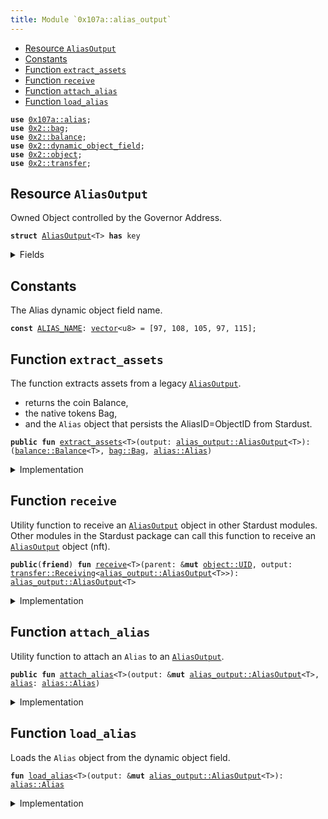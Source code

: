 ```yaml
---
title: Module `0x107a::alias_output`
---
```




-  [Resource `AliasOutput`](#0x107a_alias_output_AliasOutput)
-  [Constants](#@Constants_0)
-  [Function `extract_assets`](#0x107a_alias_output_extract_assets)
-  [Function `receive`](#0x107a_alias_output_receive)
-  [Function `attach_alias`](#0x107a_alias_output_attach_alias)
-  [Function `load_alias`](#0x107a_alias_output_load_alias)


<pre><code><b>use</b> <a href="alias.md#0x107a_alias">0x107a::alias</a>;
<b>use</b> <a href="../iota-framework/bag.md#0x2_bag">0x2::bag</a>;
<b>use</b> <a href="../iota-framework/balance.md#0x2_balance">0x2::balance</a>;
<b>use</b> <a href="../iota-framework/dynamic_object_field.md#0x2_dynamic_object_field">0x2::dynamic_object_field</a>;
<b>use</b> <a href="../iota-framework/object.md#0x2_object">0x2::object</a>;
<b>use</b> <a href="../iota-framework/transfer.md#0x2_transfer">0x2::transfer</a>;
</code></pre>



<Link id="0x107a_alias_output_AliasOutput"></Link>

## Resource `AliasOutput`

Owned Object controlled by the Governor Address.


<pre><code><b>struct</b> <a href="alias_output.md#0x107a_alias_output_AliasOutput">AliasOutput</a>&lt;T&gt; <b>has</b> key
</code></pre>



<details>
<summary>Fields</summary>


<dl>
<dt>
<code>id: <a href="../iota-framework/object.md#0x2_object_UID">object::UID</a></code>
</dt>
<dd>
 This is a "random" UID, not the AliasID from Stardust.
</dd>
<dt>
<code><a href="../iota-framework/balance.md#0x2_balance">balance</a>: <a href="../iota-framework/balance.md#0x2_balance_Balance">balance::Balance</a>&lt;T&gt;</code>
</dt>
<dd>
 The amount of coins held by the output.
</dd>
<dt>
<code>native_tokens: <a href="../iota-framework/bag.md#0x2_bag_Bag">bag::Bag</a></code>
</dt>
<dd>
 The <code>Bag</code> holds native tokens, key-ed by the stringified type of the asset.
 Example: key: "0xabcded::soon::SOON", value: Balance<0xabcded::soon::SOON>.
</dd>
</dl>


</details>

<Link id="@Constants_0"></Link>

## Constants


<Link id="0x107a_alias_output_ALIAS_NAME"></Link>

The Alias dynamic object field name.


<pre><code><b>const</b> <a href="alias_output.md#0x107a_alias_output_ALIAS_NAME">ALIAS_NAME</a>: <a href="../move-stdlib/vector.md#0x1_vector">vector</a>&lt;u8&gt; = [97, 108, 105, 97, 115];
</code></pre>



<Link id="0x107a_alias_output_extract_assets"></Link>

## Function `extract_assets`

The function extracts assets from a legacy <code><a href="alias_output.md#0x107a_alias_output_AliasOutput">AliasOutput</a></code>.
- returns the coin Balance,
- the native tokens Bag,
- and the <code>Alias</code> object that persists the AliasID=ObjectID from Stardust.


<pre><code><b>public</b> <b>fun</b> <a href="alias_output.md#0x107a_alias_output_extract_assets">extract_assets</a>&lt;T&gt;(output: <a href="alias_output.md#0x107a_alias_output_AliasOutput">alias_output::AliasOutput</a>&lt;T&gt;): (<a href="../iota-framework/balance.md#0x2_balance_Balance">balance::Balance</a>&lt;T&gt;, <a href="../iota-framework/bag.md#0x2_bag_Bag">bag::Bag</a>, <a href="alias.md#0x107a_alias_Alias">alias::Alias</a>)
</code></pre>



<details>
<summary>Implementation</summary>


<pre><code><b>public</b> <b>fun</b> <a href="alias_output.md#0x107a_alias_output_extract_assets">extract_assets</a>&lt;T&gt;(<b>mut</b> output: <a href="alias_output.md#0x107a_alias_output_AliasOutput">AliasOutput</a>&lt;T&gt;): (Balance&lt;T&gt;, Bag, Alias) {
    // Load the related <a href="alias.md#0x107a_alias">alias</a> <a href="../iota-framework/object.md#0x2_object">object</a>.
    <b>let</b> <a href="alias.md#0x107a_alias">alias</a> = <a href="alias_output.md#0x107a_alias_output_load_alias">load_alias</a>(&<b>mut</b> output);

    // Unpack the output into its basic part.
    <b>let</b> <a href="alias_output.md#0x107a_alias_output_AliasOutput">AliasOutput</a> {
        id,
        <a href="../iota-framework/balance.md#0x2_balance">balance</a>,
        native_tokens
    } = output;

    // Delete the output.
    <a href="../iota-framework/object.md#0x2_object_delete">object::delete</a>(id);

    (<a href="../iota-framework/balance.md#0x2_balance">balance</a>, native_tokens, <a href="alias.md#0x107a_alias">alias</a>)
}
</code></pre>



</details>

<Link id="0x107a_alias_output_receive"></Link>

## Function `receive`

Utility function to receive an <code><a href="alias_output.md#0x107a_alias_output_AliasOutput">AliasOutput</a></code> object in other Stardust modules.
Other modules in the Stardust package can call this function to receive an <code><a href="alias_output.md#0x107a_alias_output_AliasOutput">AliasOutput</a></code> object (nft).


<pre><code><b>public</b>(<b>friend</b>) <b>fun</b> <a href="alias_output.md#0x107a_alias_output_receive">receive</a>&lt;T&gt;(parent: &<b>mut</b> <a href="../iota-framework/object.md#0x2_object_UID">object::UID</a>, output: <a href="../iota-framework/transfer.md#0x2_transfer_Receiving">transfer::Receiving</a>&lt;<a href="alias_output.md#0x107a_alias_output_AliasOutput">alias_output::AliasOutput</a>&lt;T&gt;&gt;): <a href="alias_output.md#0x107a_alias_output_AliasOutput">alias_output::AliasOutput</a>&lt;T&gt;
</code></pre>



<details>
<summary>Implementation</summary>


<pre><code><b>public</b>(<a href="../iota-framework/package.md#0x2_package">package</a>) <b>fun</b> <a href="alias_output.md#0x107a_alias_output_receive">receive</a>&lt;T&gt;(parent: &<b>mut</b> UID, output: Receiving&lt;<a href="alias_output.md#0x107a_alias_output_AliasOutput">AliasOutput</a>&lt;T&gt;&gt;) : <a href="alias_output.md#0x107a_alias_output_AliasOutput">AliasOutput</a>&lt;T&gt; {
    <a href="../iota-framework/transfer.md#0x2_transfer_receive">transfer::receive</a>(parent, output)
}
</code></pre>



</details>

<Link id="0x107a_alias_output_attach_alias"></Link>

## Function `attach_alias`

Utility function to attach an <code>Alias</code> to an <code><a href="alias_output.md#0x107a_alias_output_AliasOutput">AliasOutput</a></code>.


<pre><code><b>public</b> <b>fun</b> <a href="alias_output.md#0x107a_alias_output_attach_alias">attach_alias</a>&lt;T&gt;(output: &<b>mut</b> <a href="alias_output.md#0x107a_alias_output_AliasOutput">alias_output::AliasOutput</a>&lt;T&gt;, <a href="alias.md#0x107a_alias">alias</a>: <a href="alias.md#0x107a_alias_Alias">alias::Alias</a>)
</code></pre>



<details>
<summary>Implementation</summary>


<pre><code><b>public</b> <b>fun</b> <a href="alias_output.md#0x107a_alias_output_attach_alias">attach_alias</a>&lt;T&gt;(output: &<b>mut</b> <a href="alias_output.md#0x107a_alias_output_AliasOutput">AliasOutput</a>&lt;T&gt;, <a href="alias.md#0x107a_alias">alias</a>: Alias) {
    <a href="../iota-framework/dynamic_object_field.md#0x2_dynamic_object_field_add">dynamic_object_field::add</a>(&<b>mut</b> output.id, <a href="alias_output.md#0x107a_alias_output_ALIAS_NAME">ALIAS_NAME</a>, <a href="alias.md#0x107a_alias">alias</a>)
}
</code></pre>



</details>

<Link id="0x107a_alias_output_load_alias"></Link>

## Function `load_alias`

Loads the <code>Alias</code> object from the dynamic object field.


<pre><code><b>fun</b> <a href="alias_output.md#0x107a_alias_output_load_alias">load_alias</a>&lt;T&gt;(output: &<b>mut</b> <a href="alias_output.md#0x107a_alias_output_AliasOutput">alias_output::AliasOutput</a>&lt;T&gt;): <a href="alias.md#0x107a_alias_Alias">alias::Alias</a>
</code></pre>



<details>
<summary>Implementation</summary>


<pre><code><b>fun</b> <a href="alias_output.md#0x107a_alias_output_load_alias">load_alias</a>&lt;T&gt;(output: &<b>mut</b> <a href="alias_output.md#0x107a_alias_output_AliasOutput">AliasOutput</a>&lt;T&gt;): Alias {
    <a href="../iota-framework/dynamic_object_field.md#0x2_dynamic_object_field_remove">dynamic_object_field::remove</a>(&<b>mut</b> output.id, <a href="alias_output.md#0x107a_alias_output_ALIAS_NAME">ALIAS_NAME</a>)
}
</code></pre>



</details>

